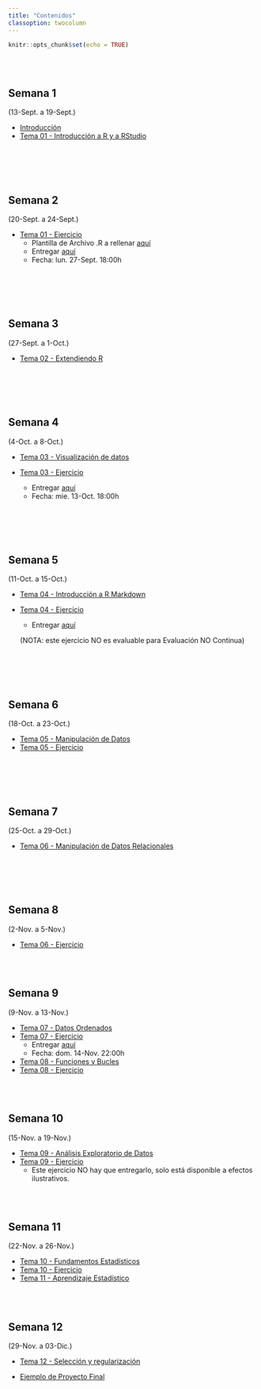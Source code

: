 ```yaml
---
title: "Contenidos"
classoption: twocolumn
---
```


```r
knitr::opts_chunk$set(echo = TRUE)
```

<!-- 

:::: {style="display: flex;"}

::: {}

:::

::: {}

:::

::::



otro forma de columnas
https://holtzy.github.io/Pimp-my-rmd/#text_formating

<div class = "row">
  
<div class = "col-md-4">
<br><br> 

[bootstrap framework](https://getbootstrap.com/docs/4.0/layout/grid/) under the hood. It is Row is divided in 12 subunits of same width. 

</div>
  
<div class = "col-md-4">
<br><br>Here, I use 3 subunits of size 4 (4x3=12). 

</div>
  
<div class = "col-md-4">
``{r, message=FALSE, echo=FALSE}
ggplot( mtcars, aes(x=mpg)) + geom_histogram(fill="skyblue", alpha=0.5) + theme_minimal()
``
</div>
</div>

-->

<!-- **********************************************************************  -->
<div class = "row">

<div class = "col-md-4">
<br><br> 

## Semana 1  {.columns-2}
(13-Sept. a 19-Sept.)

  * [Introducción](./docs/Tema00.html)
  * [Tema 01 - Introducción a R y a RStudio](./docs/Tema01.html)

<br>

</div>
  
<div class = "col-md-4">
<br><br>

## Semana 2
(20-Sept. a 24-Sept.)


  * [Tema 01 - Ejercicio](./docs/Tema01_ejerc.html)
    - Plantilla de Archivo .R a rellenar [aquí](https://raw.githubusercontent.com/albarran/BigDataEcon2021/main/Tema01_ejerc.R)
    - Entregar [aquí](https://docs.google.com/forms/d/e/1FAIpQLSfNcz7-CZ4fZOFL4KJzgVNGpcrVMSTjzqsRX8e5HW08hb3B1g/viewform) 
    - Fecha:  lun. 27-Sept. 18:00h


<br>

</div>
  
<div class = "col-md-4">
<br><br>

## Semana 3
(27-Sept. a 1-Oct.)


  * [Tema 02 - Extendiendo R](./docs/Tema02.html)

<br>

</div>
</div>


<!-- **********************************************************************  -->
<div class = "row">

<div class = "col-md-4">
<br><br> 

## Semana 4
(4-Oct. a 8-Oct.)

  * [Tema 03 - Visualización de datos](./docs/Tema03.html)
  
  * [Tema 03 - Ejercicio](./docs/Tema03_ejerc.html)
    - Entregar [aquí](https://docs.google.com/forms/d/e/1FAIpQLSccdbd-7YhwJ2jSEEYbu9tWg4cjkw2run1wBioaiza5B-f6kQ/viewform) 
    - Fecha:  mie. 13-Oct. 18:00h

<br>

</div>
  
<div class = "col-md-4">
<br><br>

## Semana 5
(11-Oct. a 15-Oct.)

  * [Tema 04 - Introducción a R Markdown](./docs/Tema04.html)
  
  * [Tema 04 - Ejercicio](./docs/Tema04_ejerc.html)
    - Entregar [aquí](https://docs.google.com/forms/d/e/1FAIpQLSfiztzC-uNclcnwywhCLGwWAoOLG6GC6510hBote3ufooN8GA/viewform) 

    (NOTA: este ejercicio NO es evaluable para Evaluación NO Continua)

<br>

</div>
  
<div class = "col-md-4">
<br><br>

## Semana 6
(18-Oct. a 23-Oct.)

 * [Tema 05 - Manipulación de Datos](./docs/Tema05.html)
 * [Tema 05 - Ejercicio](./docs/Tema05_Ejerc.html)

<br>

</div>
</div>


<!-- ********************************************************************** -->
<div class = "row">

<div class = "col-md-4">
<br><br> 

## Semana 7
(25-Oct. a 29-Oct.)

 * [Tema 06 - Manipulación de Datos Relacionales](./docs/Tema06.html)
 
 
<br>

</div>

<div class = "col-md-4">
<br><br> 


## Semana 8
(2-Nov. a 5-Nov.)

 * [Tema 06 - Ejercicio](./docs/Tema06_Ejerc.html)

</div>

<div class = "col-md-4">
<br><br> 



## Semana 9
(9-Nov. a 13-Nov.)

 * [Tema 07 - Datos Ordenados](./docs/Tema07.html)
 * [Tema 07 - Ejercicio](./docs/Tema07_Ejerc.html)
    - Entregar [aquí](https://docs.google.com/forms/d/e/1FAIpQLSfKMmZTCo0Yd-AY47p5BWM-yEwI3EvtbvxgB-183jAyylHAKQ/viewform)
    - Fecha:  dom. 14-Nov. 22:00h

  * [Tema 08 - Funciones  y Bucles](./docs/Tema08.html)
  * [Tema 08 - Ejercicio](./docs/Tema08_Ejerc.html)  
</div>
</div>

<!-- ********************************************************************** -->
<div class = "row">

<div class = "col-md-4">
<br><br> 

## Semana 10
(15-Nov. a 19-Nov.)

  * [Tema 09 - Análisis Exploratorio de Datos](./docs/Tema09.html)
  * [Tema 09 - Ejercicio](./docs/Tema09_Ejerc.html)
    + Este ejercicio NO hay que entregarlo, solo está disponible a efectos ilustrativos.

  
</div>

<div class = "col-md-4">
<br><br> 

## Semana 11
(22-Nov. a 26-Nov.)

  * [Tema 10 - Fundamentos Estadísticos](./docs/Tema10.html)
  * [Tema 10 - Ejercicio](./docs/Tema10_Ejerc.html)
  * [Tema 11 - Aprendizaje Estadístico](./docs/Tema11.html)


</div>

<div class = "col-md-4">
<br><br> 

## Semana 12
(29-Nov. a 03-Dic.)

  * [Tema 12 - Selección y regularización](./docs/Tema12.html)
  
  * [Ejemplo de Proyecto Final](./docs/Proyect01.html)

</div>
</div>


<!-- ********************************************************************** 
<div class = "row">

<div class = "col-md-4">
<br><br> 

## Semana 13
(07-Dic. a 11-Dic.)

  * [Practica 05B - "Tidymodels"](Pract05B.html) 

::: 


::: {}

## Semana 14
(14-Dic. a 18-Dic.)

  * [Tema 12 - kNN](Tema12sl.html)
  * [Tema 13 - Métodos de árboles](Tema13sl.html)

  * [Tema 14 - Apendizaje no supervisado](Tema14sl.html)



::: 


::: {}

## Semana 15
(21-Dic. a 23-Dic.)

  * [Ejemplo de Trabajo](Proyect01.html)


::: 

::::

-->
